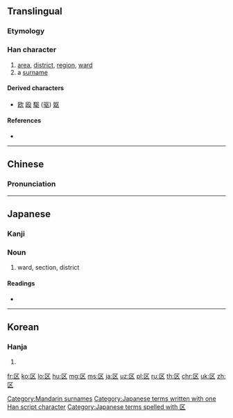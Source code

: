 {{also|區}}
==Translingual==
{{stroke order}}
{{zh-hanzi-box|区|[[區]]}}

===Etymology===
{{Han simp|區|f=品|t=乂}}

===Han character===
{{Han char|rn=23|rad=匸|as=02|sn=4|four=|canj=尸大 (SK)|ids=⿷[[匚]][[㐅]] or ⿷匸乂}}

# [[area]], [[district]], [[region]], [[ward]]
# a [[surname]]

====Derived characters====
* [[欧]] [[殴]] [[駆]] ([[驱]]) [[妪]]

====References====
* {{Han ref|kx=0154.361|dkj=02674|hdz=10081.050|uh=533A|ud=21306}}

----

==Chinese==
{{zh-hanzi-box|区|[[區]]}}

===Pronunciation===
{{zh-pron
|m=qū,ōu
|c=au1,keoi1
|mc=y
|oc=y
|ma=Zh-qu.ogg
|cat=n,pn
}}

[[Category:Mandarin surnames]]

----

==Japanese==

===Kanji===
{{ja-kanji|grade=3|rs=匸02}}

===Noun===
{{ja-noun|k|hira=く|rom=ku}}

# ward, section, district

====Readings====
* {{ja-readings|on=[[く]] (ku), [[おう]] (ō), [[こう]] (kō)|kun=}}

[[Category:Japanese terms written with one Han script character]]
[[Category:Japanese terms spelled with 区]]

----

==Korean==

===Hanja===
{{ko-hanja|hangeul=[[구]], [[우]]|rv=gu, u|mr=ku, u}}

# {{defn|lang=ko}}

[[fr:区]]
[[ko:区]]
[[lo:区]]
[[hu:区]]
[[mg:区]]
[[ms:区]]
[[ja:区]]
[[uz:区]]
[[pl:区]]
[[ru:区]]
[[th:区]]
[[chr:区]]
[[uk:区]]
[[zh:区]]